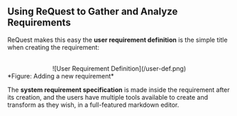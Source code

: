 ## Using ReQuest to Gather and Analyze Requirements

ReQuest makes this easy the **user requirement definition** is the simple title 
when creating the requirement:

<br/>
<center>
![User Requirement Definition](/user-def.png)
</center>
*Figure: Adding a new requirement*


The **system requirement specification** is made inside the requirement after its creation, 
and the users have multiple tools available to create and transform as they wish, in a 
full-featured markdown editor.
